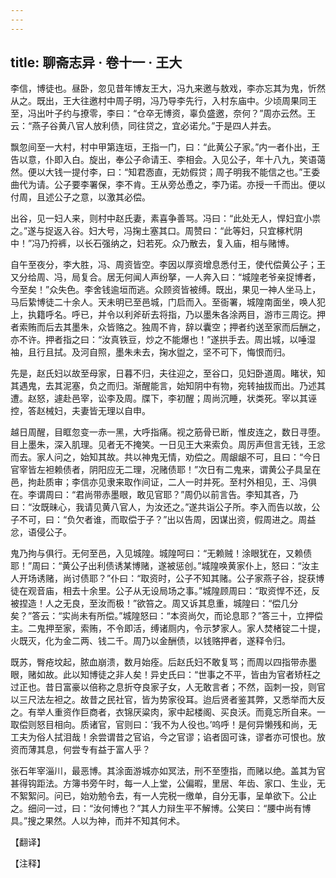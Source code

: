 ```yaml
---
---
---
```

title: 聊斋志异 · 卷十一 · 王大
---

李信，博徒也。昼卧，忽见昔年博友王大，冯九来邀与敖戏，李亦忘其为鬼，忻然从之。既出，王大往邀村中周子明，冯乃导李先行，入村东庙中。少顷周果同王至，冯出叶子约与撩零，李曰：“仓卒无博资，辜负盛邀，奈何？”周亦云然。王云：“燕子谷黄八官人放利债，同往贷之，宜必诺允。”于是四人并去。

飘忽间至一大村，村中甲第连垣，王指一门，曰：“此黄公子家。”内一者仆出，王告以意，仆即入白。旋出，奉公子命请王、李相会。入见公子，年十八九，笑语蔼然。便以大钱一提付李，曰：“知君悫直，无妨假贷；周子明我不能信之也。”王委曲代为请。公子要李署保，李不肯。王从旁怂恿之，李乃诺。亦授一千而出。便以付周，且述公子之意，以激其必偿。

出谷，见一妇人来，则村中赵氏妻，素喜争善骂。冯曰：“此处无人，悍妇宜小祟之。”遂与捉返入谷。妇大号，冯掬土塞其口。周赞曰：“此等妇，只宜椓杙阴中！”冯乃捋裤，以长石强纳之，妇若死。众乃散去，复入庙，相与赌博。

自午至夜分，李大胜，冯、周资皆空。李因以厚资增息悉付王，使代偿黄公子；王又分给周、冯，局复合。居无何闻人声纷拏，一人奔入曰：“城隍老爷亲捉博者，今至矣！”众失色。李舍钱逾垣而逃。众顾资皆被缚。既出，果见一神人坐马上，马后絷博徒二十余人。天未明已至邑城，门启而入。至衙署，城隍南面坐，唤人犯上，执籍呼名。呼已，并令以利斧斫去将指，乃以墨朱各涂两目，游市三周讫。押者索贿而后去其墨朱，众皆赂之。独周不肯，辞以囊空；押者约送至家而后酬之，亦不许。押者指之曰：“汝真铁豆，炒之不能爆也！”遂拱手去。周出城，以唾湿袖，且行且拭。及河自照，墨朱未去，掬水盥之，坚不可下，悔恨而归。

先是，赵氏妇以故至母家，日暮不归，夫往迎之，至谷口，见妇卧道周。睹状，知其遇鬼，去其泥塞，负之而归。渐醒能言，始知阴中有物，宛转抽拔而出。乃述其遭。赵怒，遽赴邑宰，讼李及周。牒下，李初醒；周尚沉睡，状类死。宰以其诬控，答赵械妇，夫妻皆无理以自申。

越日周醒，目眶忽变一赤一黑，大呼指痛。视之筋骨已断，惟皮连之，数日寻堕。目上墨朱，深入肌理。见者无不掩笑。一日见王大来索负。周厉声但言无钱，王忿而去。家人问之，始知其故。共以神鬼无情，劝偿之。周龈龈不可，且曰：“今日官宰皆左袒赖债者，阴阳应无二理，况赌债耶！”次日有二鬼来，谓黄公子具呈在邑，拘赴质审；李信亦见隶来取作间证，二人一时并死。至村外相见，王、冯俱在。李谓周曰：“君尚带赤墨眼，敢见官耶？”周仍以前言告。李知其吝，乃曰：“汝既昧心，我请见黄八官人，为汝还之。”遂共诣公子所。李入而告以故，公子不可，曰：“负欠者谁，而取偿于子？”出以告周，因谋出资，假周进之。周益忿，语侵公子。

鬼乃拘与俱行。无何至邑，入见城隍。城隍呵曰：“无赖贼！涂眼犹在，又赖债耶！”周曰：“黄公子出利债诱某博赌，遂被惩创。”城隍唤黄家仆上，怒曰：“汝主人开场诱赌，尚讨债耶？”仆曰：“取资时，公子不知其赌。公子家燕子谷，捉获博徒在观音庙，相去十余里。公子从无设局场之事。”城隍顾周曰：“取资悍不还，反被捏造！人之无良，至汝而极！”欲笞之。周又诉其息重，城隍曰：“偿几分矣？”答云：“实尚未有所偿。”城隍怒曰：“本资尚欠，而论息耶？”答三十，立押偿主。二鬼押至家，索贿，不令即活，缚诸厕内，令示梦家人。家人焚楮锭二十提，火既灭，化为金二两、钱二千。周乃以金酬债，以钱赂押者，遂释令归。

既苏，臀疮坟起，脓血崩溃，数月始痊。后赵氏妇不敢复骂；而周以四指带赤墨眼，赌如故。此以知博徒之非人矣！异史氏曰：“世事之不平，皆由为官者矫枉之过正也。昔日富豪以倍称之息折夺良家子女，人无敢言者；不然，函刺一投，则官以三尺法左袒之。故昔之民社官，皆为势家役耳。迨后贤者鉴其弊，又悉举而大反之。有举人重资作巨商者，衣锦厌粱肉，家中起楼阁、买良沃。而竟忘所自来。一取偿则怒目相向。质诸官，官则曰：‘我不为人役也。’呜呼！是何异懒残和尚，无工夫为俗人拭泪哉！余尝谓昔之官谄，今之官谬；谄者固可诛，谬者亦可恨也。放资而薄其息，何尝专有益于富人乎？

张石年宰淄川，最恶博。其涂面游城亦如冥法，刑不至堕指，而赌以绝。盖其为官甚得钩距法。方簿书旁午时，每一人上堂，公偏暇，里居、年齿、家口、生业，无不絮絮问。问已，始劝勉令去，有一人完税一缴单，自分无事，呈单欲下。公止之。细问一过，曰：“汝何博也？”其人力辩生平不解博。公笑曰：“腰中尚有博具。”搜之果然。人以为神，而并不知其何术。

【翻译】

【注释】

